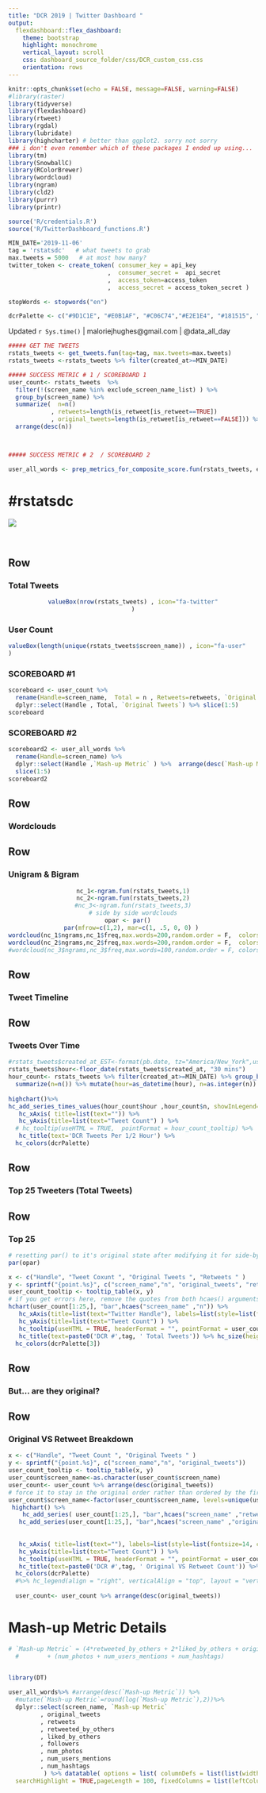 ```yaml
---
title: "DCR 2019 | Twitter Dashboard "
output: 
  flexdashboard::flex_dashboard:
    theme: bootstrap
    highlight: monochrome
    vertical_layout: scroll
    css: dashboard_source_folder/css/DCR_custom_css.css
    orientation: rows
---
```



```r
knitr::opts_chunk$set(echo = FALSE, message=FALSE, warning=FALSE)
#library(raster)
library(tidyverse)
library(flexdashboard)
library(rtweet)
library(rgdal)
library(lubridate)
library(highcharter) # better than ggplot2. sorry not sorry
### i don't even remember which of these packages I ended up using...
library(tm)
library(SnowballC)
library(RColorBrewer)
library(wordcloud)
library(ngram)
library(cld2)
library(purrr)
library(printr)

source('R/credentials.R')
source('R/TwitterDashboard_functions.R')

```


```r

MIN_DATE='2019-11-06'
tag = 'rstatsdc'   # what tweets to grab
max.tweets = 5000   # at most how many?
twitter_token <- create_token( consumer_key = api_key
                            ,  consumer_secret =  api_secret
                            ,  access_token=access_token
                            ,  access_secret = access_token_secret )

stopWords <- stopwords("en")

dcrPalette <- c("#9D1C1E", "#E0B1AF", "#C06C74","#E2E1E4", "#181515", "#D49E97")


```



<style>
@import url('https://fonts.googleapis.com/css?family=Nanum+Gothic|Quicksand');
</style>


<div class="footer">
  <p> Updated `r Sys.time()` |  maloriejhughes@gmail.com | @data_all_day  </p>
</div>
  


```r

##### GET THE TWEETS
rstats_tweets <- get_tweets.fun(tag=tag, max.tweets=max.tweets)
rstats_tweets <-rstats_tweets %>% filter(created_at>=MIN_DATE)

##### SUCCESS METRIC # 1 / SCOREBOARD 1
user_count<- rstats_tweets  %>% 
  filter(!(screen_name %in% exclude_screen_name_list) ) %>% 
  group_by(screen_name) %>%
  summarize(  n=n()
            , retweets=length(is_retweet[is_retweet==TRUE])
            , original_tweets=length(is_retweet[is_retweet==FALSE])) %>% 
  arrange(desc(n)) 



##### SUCCESS METRIC # 2  / SCOREBOARD 2

user_all_words <- prep_metrics_for_composite_score.fun(rstats_tweets, exclude_screen_name_list )
```



 #rstatsdc
=====================================


![](IMAGES/dcr_logo.png)
 

</br>

Row
-------------------------------------

### Total Tweets {data-width=200}

<center>
```r
valueBox(nrow(rstats_tweets) , icon="fa-twitter"
)
```
</center>


### User Count {data-width=200}

```r
valueBox(length(unique(rstats_tweets$screen_name)) , icon="fa-user"
)
```


### SCOREBOARD #1
```r
scoreboard <- user_count %>%  
  rename(Handle=screen_name,  Total = n , Retweets=retweets, `Original Tweets` = original_tweets) %>% 
  dplyr::select(Handle , Total, `Original Tweets`) %>% slice(1:5)
scoreboard
```

### SCOREBOARD #2 
```r
scoreboard2 <- user_all_words %>% 
  rename(Handle=screen_name) %>% 
  dplyr::select(Handle ,`Mash-up Metric` ) %>%  arrange(desc(`Mash-up Metric` )) %>%
  slice(1:5)
scoreboard2

```




Row {data-height=70}
-------------------------------------

<h3> Wordclouds </h3>

Row
-------------------------------------


### Unigram  & Bigram

<center>
```r
nc_1<-ngram.fun(rstats_tweets,1)
nc_2<-ngram.fun(rstats_tweets,2)
#nc_3<-ngram.fun(rstats_tweets,3)
# side by side wordclouds
opar <- par()   
par(mfrow=c(1,2), mar=c(1, .5, 0, 0) ) 
wordcloud(nc_1$ngrams,nc_1$freq,max.words=200,random.order = F,  colors=dcrPalette)
wordcloud(nc_2$ngrams,nc_2$freq,max.words=200,random.order = F,  colors=dcrPalette)
#wordcloud(nc_3$ngrams,nc_3$freq,max.words=100,random.order = F, colors=brewer.pal(8, "Dark2"))

```
</center>




Row {data-height=70}
-------------------------------------


<h3> Tweet Timeline </h3>
 
 
Row
-------------------------------------
 

### Tweets Over Time



```r
#rstats_tweets$created_at_EST<-format(pb.date, tz="America/New_York",usetz=TRUE)
rstats_tweets$hour<-floor_date(rstats_tweets$created_at, "30 mins")
hour_count<- rstats_tweets %>% filter(created_at>=MIN_DATE) %>% group_by(hour) %>%
  summarize(n=n()) %>% mutate(hour=as_datetime(hour), n=as.integer(n)) 
 
highchart()%>% 
hc_add_series_times_values(hour_count$hour ,hour_count$n, showInLegend=FALSE, name="Tweet Count: ") %>% 
   hc_xAxis( title=list(text="")) %>%
   hc_yAxis(title=list(text="Tweet Count") ) %>%
  # hc_tooltip(useHTML = TRUE,  pointFormat = hour_count_tooltip) %>% 
   hc_title(text='DCR Tweets Per 1/2 Hour') %>% 
  hc_colors(dcrPalette)

```


Row {data-height=70}
-------------------------------------


<h3> Top 25 Tweeters (Total Tweets) </h3>


Row {data-height=600}
-------------------------------------



### Top 25

```r
# resetting par() to it's original state after modifying it for side-by-side wordclouds
par(opar)

x <- c("Handle", "Tweet Coxunt ", "Original Tweets ", "Retweets " )
y <- sprintf("{point.%s}", c("screen_name","n", "original_tweets", "retweets"))
user_count_tooltip <- tooltip_table(x, y)
# if you get errors here, remove the quotes from both hcaes() arguments.  Then complain to Hadley.
hchart(user_count[1:25,], "bar",hcaes("screen_name" ,"n")) %>%
   hc_xAxis(title=list(text="Twitter Handle"), labels=list(style=list(fontsize=14, color="slategrey")) ) %>%
   hc_yAxis(title=list(text="Tweet Count") ) %>%
   hc_tooltip(useHTML = TRUE, headerFormat = "", pointFormat = user_count_tooltip) %>% 
   hc_title(text=paste0('DCR #',tag, ' Total Tweets')) %>% hc_size(height=600)%>% 
  hc_colors(dcrPalette[3])
```

 
Row {data-height=70}
-------------------------------------


<h3> But... are they original? </h3>

Row {data-height=600}
-------------------------------------



### Original VS Retweet Breakdown
```r
x <- c("Handle", "Tweet Count ", "Original Tweets " )
y <- sprintf("{point.%s}", c("screen_name","n", "original_tweets"))
user_count_tooltip <- tooltip_table(x, y)
user_count$screen_name<-as.character(user_count$screen_name)
user_count<- user_count %>% arrange(desc(original_tweets))
# force it to stay in the original order rather than ordered by the first series, retweets
user_count$screen_name<-factor(user_count$screen_name, levels=unique(user_count$screen_name))
 highchart() %>%
    hc_add_series( user_count[1:25,], "bar",hcaes("screen_name" ,"retweets"), name="Retweets") %>%
   hc_add_series(user_count[1:25,], "bar",hcaes("screen_name" ,"original_tweets"), name="Original Tweets") %>%
  
  
   hc_xAxis( title=list(text=""), labels=list(style=list(fontsize=14, color="slategrey")) , type="category") %>%
   hc_yAxis(title=list(text="Tweet Count") ) %>%
   hc_tooltip(useHTML = TRUE, headerFormat = "", pointFormat = user_count_tooltip) %>% 
   hc_title(text=paste0('DCR #',tag, ' Original VS Retweet Count')) %>% hc_plotOptions(bar=list(stacking="normal")) %>% hc_size(height=600) %>% 
  hc_colors(dcrPalette)
  #%>% hc_legend(align = "right", verticalAlign = "top", layout = "vertical") 
  
  user_count<- user_count %>% arrange(desc(original_tweets))
```




Mash-up Metric Details
=====================================

```r
# `Mash-up Metric` = (4*retweeted_by_others + 2*liked_by_others + original_tweets + .5*retweets )/log(followers) 
  #        + (num_photos + num_users_mentions + num_hashtags)
    
```



```r
library(DT)

user_all_words%>% #arrange(desc(`Mash-up Metric`)) %>%
  #mutate(`Mash-up Metric`=round(log(`Mash-up Metric`),2))%>%
  dplyr::select(screen_name, `Mash-up Metric`
         , original_tweets 
         , retweets
         , retweeted_by_others
         , liked_by_others
         , followers
         , num_photos 
         , num_users_mentions 
         , num_hashtags
          ) %>% datatable( options = list( columnDefs = list(list(width = '70px')),
  searchHighlight = TRUE,pageLength = 100, fixedColumns = list(leftColumns = 1)))
```
